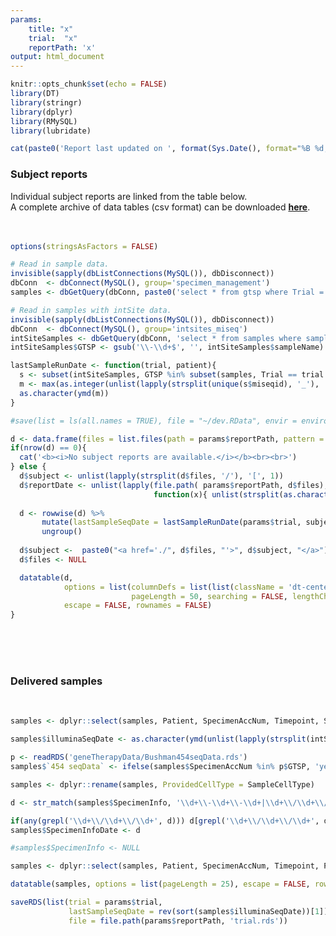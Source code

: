 ```yaml
---
params: 
    title: "x"
    trial:  "x"
    reportPath: 'x'
output: html_document
---
```


```r
knitr::opts_chunk$set(echo = FALSE)
library(DT)
library(stringr)
library(dplyr)
library(RMySQL)
library(lubridate)
```

```r
cat(paste0('Report last updated on ', format(Sys.Date(), format="%B %d, %Y")), '<br><br>\n')
```

### Subject reports  
Individual subject reports are linked from the table below.<br>
A complete archive of data tables (csv format) can be downloaded <b><a href = './data.zip'>here</a></b>.<br>
<br>
<br>

```r
options(stringsAsFactors = FALSE)

# Read in sample data.
invisible(sapply(dbListConnections(MySQL()), dbDisconnect))
dbConn  <- dbConnect(MySQL(), group='specimen_management')
samples <- dbGetQuery(dbConn, paste0('select * from gtsp where Trial = "', params$trial, '"'))

# Read in samples with intSite data.
invisible(sapply(dbListConnections(MySQL()), dbDisconnect))
dbConn  <- dbConnect(MySQL(), group='intsites_miseq')
intSiteSamples <- dbGetQuery(dbConn, 'select * from samples where sampleName like "%GTSP%"')
intSiteSamples$GTSP <- gsub('\\-\\d+$', '', intSiteSamples$sampleName)

lastSampleRunDate <- function(trial, patient){
  s <- subset(intSiteSamples, GTSP %in% subset(samples, Trial == trial & Patient == patient)$SpecimenAccNum)
  m <- max(as.integer(unlist(lapply(strsplit(unique(s$miseqid), '_'), '[[', 1))))
  as.character(ymd(m))
}

#save(list = ls(all.names = TRUE), file = "~/dev.RData", envir = environment())

d <- data.frame(files = list.files(path = params$reportPath, pattern = '.pdf$', recursive = TRUE))
if(nrow(d) == 0){
  cat('<b><i>No subject reports are available.</i></b><br><br>') 
} else {
  d$subject <- unlist(lapply(strsplit(d$files, '/'), '[', 1))
  d$reportDate <- unlist(lapply(file.path( params$reportPath, d$files), 
                                function(x){ unlist(strsplit(as.character(file.info(x)$mtime), '\\s+'))[1] }))
  
  d <- rowwise(d) %>% 
       mutate(lastSampleSeqDate = lastSampleRunDate(params$trial, subject)) %>%
       ungroup()
  
  d$subject <-  paste0("<a href='./", d$files, "'>", d$subject, "</a>")
  d$files <- NULL

  datatable(d, 
            options = list(columnDefs = list(list(className = 'dt-center', targets = c(1:2))), 
                           pageLength = 50, searching = FALSE, lengthChange = FALSE),  
            escape = FALSE, rownames = FALSE)
}

```
<br>  
<br>  

### Delivered samples  

<br>
```r

samples <- dplyr::select(samples, Patient, SpecimenAccNum, Timepoint, SampleCellType, CellType, DateRcvd, SpecimenInfo)

samples$illuminaSeqDate <- as.character(ymd(unlist(lapply(strsplit(intSiteSamples[match(samples$SpecimenAccNum, intSiteSamples$GTSP),]$miseqid, '_'), '[[', 1))))

p <- readRDS('geneTherapyData/Bushman454seqData.rds')
samples$`454 seqData` <- ifelse(samples$SpecimenAccNum %in% p$GTSP, 'yes', 'no')

samples <- dplyr::rename(samples, ProvidedCellType = SampleCellType)

d <- str_match(samples$SpecimenInfo, '\\d+\\-\\d+\\-\\d+|\\d+\\/\\d+\\/\\d+')

if(any(grepl('\\d+\\/\\d+\\/\\d+', d))) d[grepl('\\d+\\/\\d+\\/\\d+', d)] <- as.character(mdy(d[grepl('\\d+\\/\\d+\\/\\d+', d)] ))
samples$SpecimenInfoDate <- d

#samples$SpecimenInfo <- NULL

samples <- dplyr::select(samples, Patient, SpecimenAccNum, Timepoint, ProvidedCellType, CellType, DateRcvd, illuminaSeqDate, '454 seqData', SpecimenInfoDate, SpecimenInfo)

datatable(samples, options = list(pageLength = 25), escape = FALSE, rownames = FALSE)

saveRDS(list(trial = params$trial,
             lastSampleSeqDate = rev(sort(samples$illuminaSeqDate))[1]),
             file = file.path(params$reportPath, 'trial.rds'))
```
